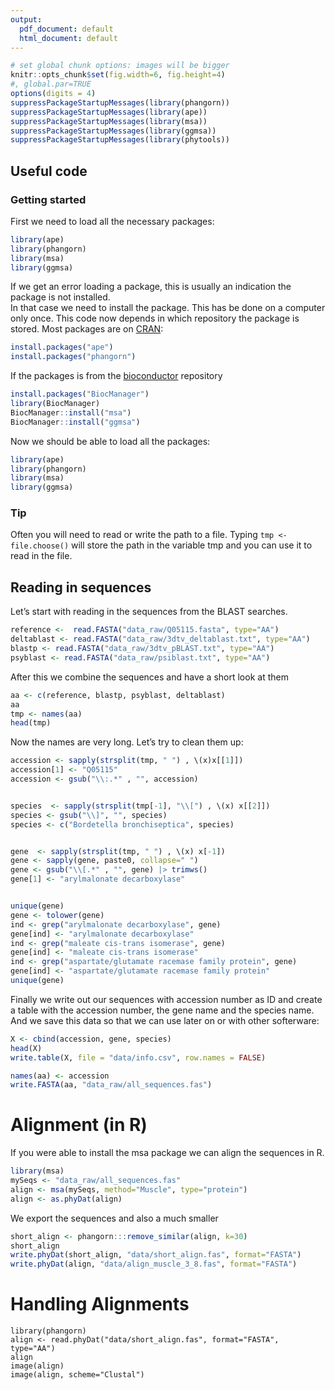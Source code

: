 ```yaml
---
output:
  pdf_document: default
  html_document: default
---
```

```r
# set global chunk options: images will be bigger
knitr::opts_chunk$set(fig.width=6, fig.height=4)
#, global.par=TRUE
options(digits = 4)
suppressPackageStartupMessages(library(phangorn))
suppressPackageStartupMessages(library(ape))
suppressPackageStartupMessages(library(msa))
suppressPackageStartupMessages(library(ggmsa))
suppressPackageStartupMessages(library(phytools))
```   


## Useful code

### Getting started

First we need to load all the necessary packages:
```r
library(ape)
library(phangorn)
library(msa)
library(ggmsa)
```
If we get an error loading a package, this is usually an indication the package is  not installed.  
In that case we need to install the package. This has be done on a computer only once. This code now depends in which repository the package is stored. Most packages are on [CRAN](https://cran.r-project.org/):  
```r
install.packages("ape")
install.packages("phangorn")
```

If the packages is from the [bioconductor](https://bioconductor.org/) repository

```r
install.packages("BiocManager")
library(BiocManager)
BiocManager::install("msa")
BiocManager::install("ggmsa")
```

Now we should be able to load all the packages:
```r
library(ape)
library(phangorn)
library(msa)
library(ggmsa)
```


### Tip

Often you will need to read or write the path to a file. 
Typing `tmp <- file.choose()` will store the path in the variable tmp and you can use it to read in the file. 

## Reading in sequences

Let's start with reading in the sequences from the BLAST searches. 

```r
reference <-  read.FASTA("data_raw/Q05115.fasta", type="AA")
deltablast <- read.FASTA("data_raw/3dtv_deltablast.txt", type="AA")
blastp <- read.FASTA("data_raw/3dtv_pBLAST.txt", type="AA")
psyblast <- read.FASTA("data_raw/psiblast.txt", type="AA")
```
After this we combine the sequences and have a short look at them 
```r
aa <- c(reference, blastp, psyblast, deltablast)
aa
tmp <- names(aa)
head(tmp)
```
Now the names are very long. Let's try to clean them up: 
```r
accession <- sapply(strsplit(tmp, " ") , \(x)x[[1]])
accession[1] <- "Q05115"
accession <- gsub("\\:.*" , "", accession)


species  <- sapply(strsplit(tmp[-1], "\\[") , \(x) x[[2]])
species <- gsub("\\]", "", species)
species <- c("Bordetella bronchiseptica", species)


gene  <- sapply(strsplit(tmp, " ") , \(x) x[-1])
gene <- sapply(gene, paste0, collapse=" ")
gene <- gsub("\\[.*" , "", gene) |> trimws()
gene[1] <- "arylmalonate decarboxylase"


unique(gene)
gene <- tolower(gene)
ind <- grep("arylmalonate decarboxylase", gene)
gene[ind] <- "arylmalonate decarboxylase"
ind <- grep("maleate cis-trans isomerase", gene)
gene[ind] <- "maleate cis-trans isomerase"
ind <- grep("aspartate/glutamate racemase family protein", gene)
gene[ind] <- "aspartate/glutamate racemase family protein"
unique(gene)
```
Finally we write out our sequences with accession number as ID and create a table with the accession number, the gene name and the species name. And we save this data so that we can use later on or with other softerware: 
```r
X <- cbind(accession, gene, species)
head(X)
write.table(X, file = "data/info.csv", row.names = FALSE)

names(aa) <- accession
write.FASTA(aa, "data_raw/all_sequences.fas")
```

# Alignment (in R)

If you were able to install the msa package we can align the sequences in R.
```r
library(msa)
mySeqs <- "data_raw/all_sequences.fas"
align <- msa(mySeqs, method="Muscle", type="protein")
align <- as.phyDat(align)
```
We export the sequences and also a much smaller 


```r
short_align <- phangorn:::remove_similar(align, k=30)
short_align
write.phyDat(short_align, "data/short_align.fas", format="FASTA")
write.phyDat(align, "data/align_muscle_3_8.fas", format="FASTA")
```

# Handling Alignments

```tr
library(phangorn)
align <- read.phyDat("data/short_align.fas", format="FASTA", type="AA")
align
image(align)
image(align, scheme="Clustal")
```